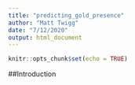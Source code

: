 ```yaml
---
title: "predicting_gold_presence"
author: "Matt Twigg"
date: "7/12/2020"
output: html_document
---
```


```r
knitr::opts_chunk$set(echo = TRUE)
```

##Introduction  

